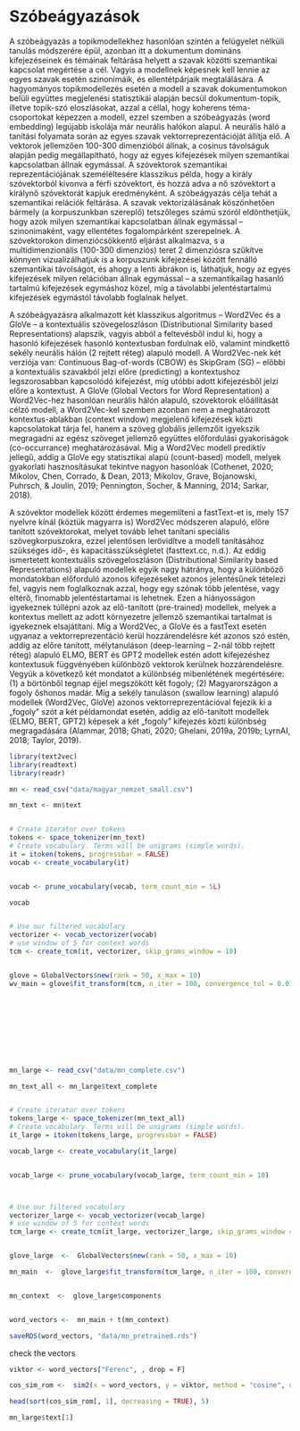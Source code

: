 # Szóbeágyazások


A szóbeágyazás a topikmodellekhez hasonlóan szintén a felügyelet nélküli tanulás módszerére épül, azonban itt a dokumentum domináns kifejezéseinek és témáinak feltárása helyett a szavak közötti szemantikai kapcsolat megértése a cél. Vagyis a modellnek képesnek kell lennie az egyes szavak esetén szinonimáik, és ellentétpárjaik megtalálására.
A hagyományos topikmodellezés esetén a modell a szavak dokumentumokon belüli együttes megjelenési statisztikái alapján becsül dokumentum-topik, illetve topik-szó eloszlásokat, azzal a céllal, hogy koherens téma-csoportokat képezzen a modell, ezzel szemben a szóbeágyazás (word embedding) legújabb iskolája már neurális halókon alapul. A neurális háló a tanítási folyamata során az egyes szavak vektorreprezentációját állítja elő. A vektorok jellemzően 100-300 dimenzióból állnak, a cosinus távolságuk alapján pedig megállapítható, hogy az egyes kifejezések milyen szemantikai kapcsolatban állnak egymással. A szóvektorok szemantikai reprezentációjának személéltesére klasszikus példa, hogy a király szóvektorból kivonva a férfi szóvektort, és hozzá adva a nő szóvektort a királynő szóvektorát kapjuk eredményként.
A szóbeágyazás célja tehát a szemantikai relációk feltárása. A szavak vektorizálásának köszönhetően bármely (a korpuszunkban szereplő) tetszőleges számú szóról eldönthetjük, hogy azok milyen szemantikai kapcsolatban állnak egymással – szinonimaként, vagy ellentétes fogalompárként szerepelnek.
A szóvektorokon dimenziócsökkentő eljárást alkalmazva, s a multidimenzionális (100-300 dimenziós) teret 2 dimenziósra szűkítve könnyen vizualizálhatjuk is a korpuszunk kifejezései között fennálló szemantikai távolságot, és ahogy a lenti ábrákon is, láthatjuk, hogy az egyes kifejezések milyen relációban állnak egymással – a szemantikailag hasanló tartalmú kifejezések egymáshoz közel, míg a távolabbi jelentéstartalmú kifejezések egymástól távolabb foglalnak helyet.
 
A szóbeágyazásra alkalmazott két klasszikus algoritmus – Word2Vec és a GloVe – a kontextuális szövegeloszláson  (Distributional Similarity based Representations) alapszik, vagyis abból a feltevésből indul ki, hogy a hasonló kifejezések hasonló kontextusban fordulnak elő, valamint mindkettő sekély neurális hálón (2 rejtett réteg) alapuló modell. A Word2Vec-nek két verziója van: Continuous Bag-of-words (CBOW) és SkipGram (SG) – előbbi a kontextuális szavakból jelzi előre (predicting) a kontextushoz legszorosabban kapcsolódó kifejezést, míg utóbbi adott kifejezésből jelzi előre a kontextust. A GloVe (Global Vectors for Word Representation) a Word2Vec-hez hasonlóan neurális hálón alapuló, szóvektorok előállítását célzó modell, a Word2Vec-kel szemben azonban nem a meghatározott kontextus-ablakban (context window) megjelenő kifejezések közti kapcsolatokat tárja fel, hanem a szöveg globális jellemzőit igyekszik megragadni az egész szöveget jellemző együttes előfordulási gyakoriságok (co-occurrance) meghatározásával. Míg a Word2Vec modell prediktív jellegű, addig a GloVe egy statisztikai alapú (count-based) modell, melyek gyakorlati hasznosításukat tekintve nagyon hasonlóak (Cothenet, 2020; Mikolov, Chen, Corrado, & Dean, 2013; Mikolov, Grave, Bojanowski, Puhrsch, & Joulin, 2019; Pennington, Socher, & Manning, 2014; Sarkar, 2018).

A szóvektor modellek között érdemes megemlíteni a fastText-et is, mely 157  nyelvre kínál (köztük magyarra is) Word2Vec módszeren alapuló, előre tanított szóvektorokat, melyet tovább lehet tanítani speciális szövegkorpuszokra, ezzel jelentősen lerövidítve a modell tanításához szükséges idő-, és kapacitásszükségletet (fasttext.cc, n.d.).
Az eddig ismertetett kontextuális szövegeloszláson  (Distributional Similarity based Representations) alapuló modellek egyik nagy hátránya, hogy a különböző mondatokban előforduló azonos kifejezéseket azonos jelentésűnek tételezi fel, vagyis nem foglalkoznak azzal, hogy egy szónak több jelentése, vagy eltérő, finomabb jelentéstartamai is lehetnek. Ezen a hiányosságon igyekeznek túllépni azok az elő-tanított (pre-trained) modellek, melyek a kontextus mellett az adott környezetre jellemző szemantikai tartalmat is igyekeznek elsajátítani. Míg a Word2Vec, a GloVe és a fastText esetén ugyanaz a vektorreprezentáció kerül hozzárendelésre két azonos szó estén, addig az előre tanított, mélytanuláson (deep-learning – 2-nál több rejtett réteg) alapuló ELMO, BERT és GPT2 modellek estén adott kifejezéshez kontextusuk függvényében különböző vektorok kerülnek hozzárendelésre. Vegyük a következő két mondatot a különbség mibenlétének megértésére: (1) a börtönből tegnap éjjel megszökött két fogoly; (2) Magyarországon a fogoly őshonos madár. Míg a sekély tanuláson (swallow learning) alapuló modellek (Word2Vec, GloVe) azonos vektorreprezentációval fejezik ki a „fogoly” szót a két példamondat esetén, addig az elő-tanított modellek (ELMO, BERT, GPT2) képesek a két „fogoly” kifejezés közti különbség megragadására (Alammar, 2018; Ghati, 2020; Ghelani, 2019a, 2019b; LyrnAI, 2018; Taylor, 2019).


```r
library(text2vec)
library(readtext)
library(readr)

mn <- read_csv("data/magyar_nemzet_small.csv")

mn_text <- mn$text


# Create iterator over tokens
tokens <- space_tokenizer(mn_text)
# Create vocabulary. Terms will be unigrams (simple words).
it = itoken(tokens, progressbar = FALSE)
vocab <- create_vocabulary(it)


vocab <- prune_vocabulary(vocab, term_count_min = 5L)

vocab


# Use our filtered vocabulary
vectorizer <- vocab_vectorizer(vocab)
# use window of 5 for context words
tcm <- create_tcm(it, vectorizer, skip_grams_window = 10)


glove = GlobalVectors$new(rank = 50, x_max = 10)
wv_main = glove$fit_transform(tcm, n_iter = 100, convergence_tol = 0.01)










mn_large <- read_csv("data/mn_complete.csv")

mn_text_all <- mn_large$text_complete


# Create iterator over tokens
tokens_large <- space_tokenizer(mn_text_all)
# Create vocabulary. Terms will be unigrams (simple words).
it_large = itoken(tokens_large, progressbar = FALSE)

vocab_large <- create_vocabulary(it_large)


vocab_large <- prune_vocabulary(vocab_large, term_count_min = 10)



# Use our filtered vocabulary
vectorizer_large <- vocab_vectorizer(vocab_large)
# use window of 5 for context words
tcm_large <- create_tcm(it_large, vectorizer_large, skip_grams_window = 10)


glove_large  <-  GlobalVectors$new(rank = 50, x_max = 10)

mn_main  <-  glove_large$fit_transform(tcm_large, n_iter = 100, convergence_tol = 0.01)


mn_context  <-  glove_large$components


word_vectors <-  mn_main + t(mn_context)

saveRDS(word_vectors, "data/mn_pretrained.rds")

```

check the vectors

```r
viktor <- word_vectors["Ferenc", , drop = F]

cos_sim_rom <-  sim2(x = word_vectors, y = viktor, method = "cosine", norm = "l2")

head(sort(cos_sim_rom[, 1], decreasing = TRUE), 5)
```

```r
mn_large$text[1]
```

